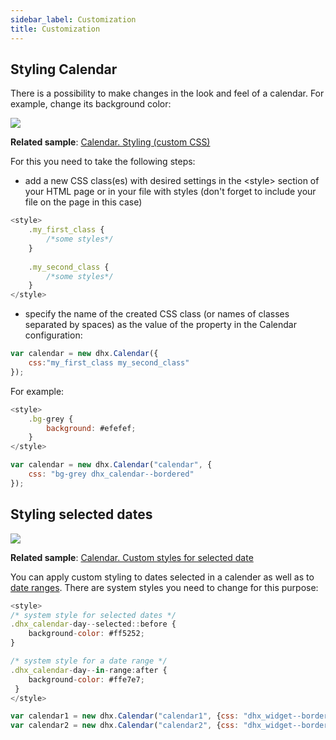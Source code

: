 ```yaml
---
sidebar_label: Customization
title: Customization
---          
```


Styling Calendar
-----------

There is a possibility to make changes in the look and feel of a calendar. For example, change its background color:

![](../assets/calendar/styled_calendar.png)

**Related sample**: [Calendar. Styling (custom CSS)](https://snippet.dhtmlx.com/2045cbe1)

For this you need to take the following steps:

- add a new CSS class(es) with desired settings in the &lt;style&gt; section of your HTML page or in your file with styles (don't forget to include your file on the page in this case)

~~~js
<style>
	.my_first_class {
		/*some styles*/
	}
    
    .my_second_class {
		/*some styles*/
	}
</style>
~~~

- specify the name of the created CSS class (or names of classes separated by spaces) as the value of the [](calendar/api/calendar_css_config.md) property in the Calendar configuration:

~~~js
var calendar = new dhx.Calendar({
    css:"my_first_class my_second_class"
});
~~~

For example:

~~~js
<style>
	.bg-grey {
		background: #efefef;
	}
</style>

var calendar = new dhx.Calendar("calendar", { 
	css: "bg-grey dhx_calendar--bordered" 
});
~~~


Styling selected dates
-------------------

![](../assets/calendar/calendar_range_styling.png)

**Related sample**: [Calendar. Custom styles for selected date](https://snippet.dhtmlx.com/9u0ix3na)

You can apply custom styling to dates selected in a calender as well as to [date ranges](calendar/operating_calendar.md#linkingtwocalendars). There are system styles you need to change for this purpose:

~~~js
<style>
/* system style for selected dates */
.dhx_calendar-day--selected::before {
	background-color: #ff5252;
}

/* system style for a date range */
.dhx_calendar-day--in-range:after {
	background-color: #ffe7e7;
 }
</style>

var calendar1 = new dhx.Calendar("calendar1", {css: "dhx_widget--bordered"});
var calendar2 = new dhx.Calendar("calendar2", {css: "dhx_widget--bordered"});
~~~




